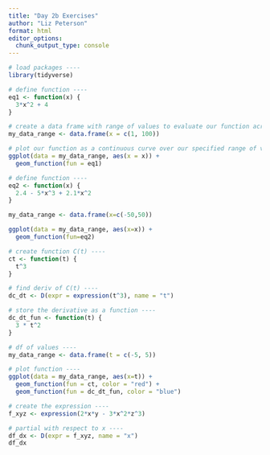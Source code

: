 ```yaml
---
title: "Day 2b Exercises"
author: "Liz Peterson"
format: html
editor_options: 
  chunk_output_type: console
---
```


```r
# load packages ----
library(tidyverse)

# define function ----
eq1 <- function(x) {
  3*x^2 + 4
}

# create a data frame with range of values to evaluate our function across ----
my_data_range <- data.frame(x = c(1, 100))

# plot our function as a continuous curve over our specified range of values in our df ----
ggplot(data = my_data_range, aes(x = x)) +
  geom_function(fun = eq1)
```


```r
# define function ----
eq2 <- function(x) {
  2.4 - 5*x^3 + 2.1*x^2
}

my_data_range <- data.frame(x=c(-50,50))

ggplot(data = my_data_range, aes(x=x)) +
  geom_function(fun=eq2)
```

```r
# create function C(t) ----
ct <- function(t) {
  t^3
}

# find deriv of C(t) ----
dc_dt <- D(expr = expression(t^3), name = "t")

# store the derivative as a function ----
dc_dt_fun <- function(t) {
  3 * t^2
}

# df of values ----
my_data_range <- data.frame(t = c(-5, 5))

# plot function ----
ggplot(data = my_data_range, aes(x=t)) +
  geom_function(fun = ct, color = "red") +
  geom_function(fun = dc_dt_fun, color = "blue")
```

```r
# create the expression ----
f_xyz <- expression(2*x*y - 3*x^2*z^3)

# partial with respect to x ----
df_dx <- D(expr = f_xyz, name = "x")
df_dx
```



